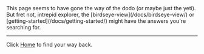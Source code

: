 
<Notes title='You Found the Missing Link'>
This page seems to have gone the way of the dodo (or maybe just the yeti). But fret not, intrepid explorer, the [birdseye-view](/docs/birdseye-view/) or [getting-started](/docs/getting-started/) might have the answers you're searching for.
</Notes>
<div class="w-100% flex justify-items-center">
    <ImgMissingLink class="mx-auto w-64 h-64 rounded-full" />
</div>

---

Click [Home](/) to find your way back.
